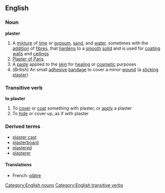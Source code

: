 ==English==
===Noun===
'''plaster'''
#A [[mixture]] of [[lime]] or [[gypsum]], [[sand]], and [[water]], sometimes with the [[addition]] of [[fibre]]s, that [[harden]]s to a [[smooth]] [[solid]] and is used for [[coat]]ing [[wall]]s and [[ceiling]]s
#[[Plaster of Paris]]
#A [[paste]] applied to the [[skin]] for [[heal]]ing or [[cosmetic]] purposes
#(''British'') An small [[adhesive]] [[bandage]] to cover a minor [[wound]]  (a [[sticking plaster]])
===Transitive verb===
'''to plaster'''
#To [[cover]] or [[coat]] something with plaster, or [[apply]] a plaster
#To [[hide]] or cover up, as if with plaster
===Derived terms===
*[[plaster cast]]
*[[plasterboard]]
*[[plastered]]
*[[plasterer]]

====Translations====
*French: [[plâtre]]

[[Category:English nouns]]
[[Category:English transitive verbs]]